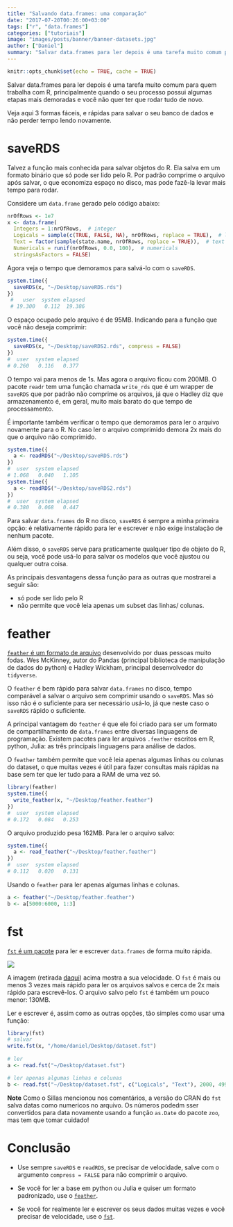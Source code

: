 ```yaml
---
title: "Salvando data.frames: uma comparação"
date: "2017-07-20T00:26:00+03:00"
tags: ["r", "data.frames"]
categories: ["tutoriais"]
image: "images/posts/banner/banner-datasets.jpg"
author: ["Daniel"]
summary: "Salvar data.frames para ler depois é uma tarefa muito comum para quem trabalha com R. Veja aqui algumas maneiras de como fazer isso de forma rápida e de forma que possa te salvar tempo na hora de carregá-lo novamente."
---
```



```r
knitr::opts_chunk$set(echo = TRUE, cache = TRUE)
```

Salvar data.frames para ler depois é uma tarefa muito comum para quem trabalha com R,
principalmente quando o seu processo possui algumas etapas mais demoradas e você não 
quer ter que rodar tudo de novo.

Veja aqui 3 formas fáceis, e rápidas para salvar o seu banco de dados e não perder
tempo lendo novamente.

# saveRDS

Talvez a função mais conhecida para salvar objetos do R. Ela salva em um formato binário
que só pode ser lido pelo R. Por padrão comprime o arquivo após salvar, o que economiza 
espaço no disco, mas pode fazê-la levar mais tempo para rodar.

Considere um `data.frame` gerado pelo código abaixo:

```r
nrOfRows <- 1e7
x <- data.frame(
  Integers = 1:nrOfRows,  # integer
  Logicals = sample(c(TRUE, FALSE, NA), nrOfRows, replace = TRUE),  # logical
  Text = factor(sample(state.name, nrOfRows, replace = TRUE)),  # text
  Numericals = runif(nrOfRows, 0.0, 100),  # numericals
  stringsAsFactors = FALSE)
```

Agora veja o tempo que demoramos para salvá-lo com o `saveRDS`.

```r
system.time({
  saveRDS(x, "~/Desktop/saveRDS.rds")  
})
 #   user  system elapsed 
 # 19.300   0.112  19.386 
```

O espaço ocupado pelo arquivo é de 95MB. Indicando para a função que você não deseja 
comprimir:

```r
system.time({
  saveRDS(x, "~/Desktop/saveRDS2.rds", compress = FALSE)  
})
#  user  system elapsed 
# 0.260   0.116   0.377 
```

O tempo vai para menos de 1s. Mas agora o arquivo ficou com 200MB.
O pacote `readr` tem uma função chamada `write_rds` que é um wrapper de `saveRDS`
que por padrão não comprime os arquivos, já que o Hadley diz que armazenamento é,
em geral, muito mais barato do que tempo de processamento.

É importante também verificar o tempo que demoramos para ler o arquivo novamente para
o R. No caso ler o arquivo comprimido demora 2x mais do que o arquivo não comprimido.

```r
system.time({
  a <- readRDS("~/Desktop/saveRDS.rds")  
})
#  user  system elapsed 
# 1.068   0.040   1.105 
system.time({
  a <- readRDS("~/Desktop/saveRDS2.rds")  
})
#  user  system elapsed 
# 0.380   0.068   0.447 
```

Para salvar `data.frames` do R no disco, `saveRDS` é sempre a minha primeira opção:
é relativamente rápido para ler e escrever e não exige instalação de nenhum pacote.

Além disso, o `saveRDS` serve para praticamente qualquer tipo de objeto do R, ou seja,
você pode usá-lo para salvar os modelos que você ajustou ou qualquer outra coisa.

As principais desvantagens dessa função para as outras que mostrarei a seguir são:

* só pode ser lido pelo R
* não permite que você leia apenas um subset das linhas/ colunas.

# feather

[`feather` é um formato de arquivo](https://github.com/wesm/feather) desenvolvido por duas pessoas muito fodas. Wes McKinney,
autor do Pandas (principal biblioteca de manipulação de dados do python) e Hadley Wickham,
principal desenvolvedor do `tidyverse`. 

O `feather` é bem rápido para salvar `data.frames` no disco, tempo comparável a
salvar o arquivo sem comprimir usando o `saveRDS`. Mas só isso não é o suficiente para
ser necessário usá-lo, já que neste caso o `saveRDS` rápido o suficiente.

A principal vantagem do `feather` é que ele foi criado para ser um formato de 
compartilhamento de `data.frames` entre diversas linguagens de programação. Existem
pacotes para ler arquivos `.feather` escritos em R, python, Julia: as três principais
linguagens para análise de dados.

O `feather` também permite que você leia apenas algumas linhas ou colunas do dataset, o
que muitas vezes é útil para fazer consultas mais rápidas na base sem ter que ler tudo para
a RAM de uma vez só.

```r
library(feather)
system.time({
  write_feather(x, "~/Desktop/feather.feather")
})
#  user  system elapsed 
# 0.172   0.084   0.253 
```

O arquivo produzido pesa 162MB. Para ler o arquivo salvo:

```r
system.time({
  a <- read_feather("~/Desktop/feather.feather")
})
#  user  system elapsed 
# 0.112   0.020   0.131 
```

Usando o `feather` para ler apenas algumas linhas e colunas.

```r
a <- feather("~/Desktop/feather.feather")
b <- a[5000:6000, 1:3]
```

# fst

[`fst` é um pacote](https://github.com/fstpackage/fst) para ler e escrever `data.frames` de forma muito rápida.

![](/images/posts/conteudo/escrevendo-data-frames/README-speedCode-1.png)

A imagem (retirada [daqui](https://github.com/fstpackage/fst)) acima mostra a sua velocidade. O `fst` é mais ou menos 3 vezes mais rápido 
para ler os arquivos salvos e cerca de 2x mais rápido para escrevê-los. O arquivo 
salvo pelo `fst` é também um pouco menor: 130MB.

Ler e escrever é, assim como as outras opções, tão simples como usar uma função:

```r
library(fst)
# salvar
write.fst(x, "/home/daniel/Desktop/dataset.fst")
  
# ler
a <- read.fst("~/Desktop/dataset.fst")

# ler apenas algumas linhas e colunas
b <- read.fst("~/Desktop/dataset.fst", c("Logicals", "Text"), 2000, 4990) 
```

**Note** Como o Sillas mencionou nos comentários, a versão do CRAN do `fst` salva
datas como numericos no arquivo. Os números podedm sser convertidos para data novamente
usando a função `as.Date` do pacote `zoo`, mas tem que tomar cuidado!

# Conclusão

* Use sempre `saveRDS` e `readRDS`, se precisar de velocidade, salve com o argumento
`compress = FALSE` para não comprimir o arquivo.

* Se você for ler a base em python ou Julia e quiser um formato padronizado, 
use o [`feather`](https://github.com/wesm/feather). 

* Se você for realmente ler e escrever os seus dados muitas vezes e você precisar
de velocidade, use o [`fst`](https://github.com/fstpackage/fst).

